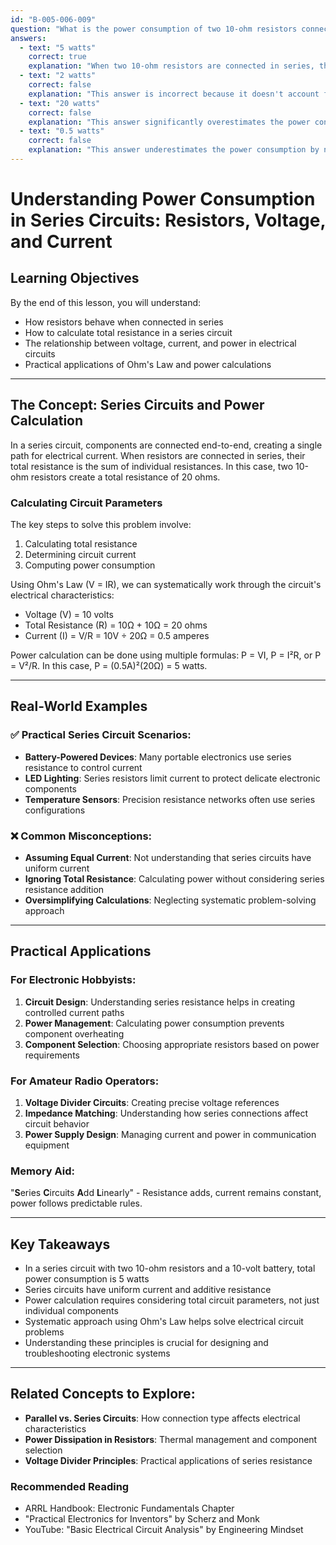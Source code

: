 ```yaml
---
id: "B-005-006-009"
question: "What is the power consumption of two 10-ohm resistors connected in series with a 10-volt battery?"
answers:
  - text: "5 watts"
    correct: true
    explanation: "When two 10-ohm resistors are connected in series, they form a total resistance of 20 ohms. Using Ohm's Law (V = IR), the current through the circuit will be 0.5 amperes (10V ÷ 20Ω). Power is calculated by P = I²R or P = V²/R, which in this case is (0.5A)²(20Ω) = 5 watts. This demonstrates how series resistance affects current and power consumption in a simple electrical circuit."
  - text: "2 watts"
    correct: false
    explanation: "This answer is incorrect because it doesn't account for the total series resistance or the correct power calculation. When resistors are connected in series, their resistance adds up, changing the total current and power consumption."
  - text: "20 watts"
    correct: false
    explanation: "This answer significantly overestimates the power consumption. The total power is much lower due to the series connection increasing total resistance and reducing current flow through the circuit."
  - text: "0.5 watts"
    correct: false
    explanation: "This answer underestimates the power consumption by not correctly calculating the total resistance and resulting current in the series circuit."
---
```


# Understanding Power Consumption in Series Circuits: Resistors, Voltage, and Current

## Learning Objectives
By the end of this lesson, you will understand:
- How resistors behave when connected in series
- How to calculate total resistance in a series circuit
- The relationship between voltage, current, and power in electrical circuits
- Practical applications of Ohm's Law and power calculations

---

## The Concept: Series Circuits and Power Calculation

In a series circuit, components are connected end-to-end, creating a single path for electrical current. When resistors are connected in series, their total resistance is the sum of individual resistances. In this case, two 10-ohm resistors create a total resistance of 20 ohms.

### Calculating Circuit Parameters

The key steps to solve this problem involve:
1. Calculating total resistance
2. Determining circuit current
3. Computing power consumption

Using Ohm's Law (V = IR), we can systematically work through the circuit's electrical characteristics:
- Voltage (V) = 10 volts
- Total Resistance (R) = 10Ω + 10Ω = 20 ohms
- Current (I) = V/R = 10V ÷ 20Ω = 0.5 amperes

Power calculation can be done using multiple formulas: P = VI, P = I²R, or P = V²/R. In this case, P = (0.5A)²(20Ω) = 5 watts.

---

## Real-World Examples

### ✅ Practical Series Circuit Scenarios:
- **Battery-Powered Devices**: Many portable electronics use series resistance to control current
- **LED Lighting**: Series resistors limit current to protect delicate electronic components
- **Temperature Sensors**: Precision resistance networks often use series configurations

### ❌ Common Misconceptions:
- **Assuming Equal Current**: Not understanding that series circuits have uniform current
- **Ignoring Total Resistance**: Calculating power without considering series resistance addition
- **Oversimplifying Calculations**: Neglecting systematic problem-solving approach

---

## Practical Applications

### For Electronic Hobbyists:
1. **Circuit Design**: Understanding series resistance helps in creating controlled current paths
2. **Power Management**: Calculating power consumption prevents component overheating
3. **Component Selection**: Choosing appropriate resistors based on power requirements

### For Amateur Radio Operators:
1. **Voltage Divider Circuits**: Creating precise voltage references
2. **Impedance Matching**: Understanding how series connections affect circuit behavior
3. **Power Supply Design**: Managing current and power in communication equipment

### Memory Aid:
"**S**eries **C**ircuits **A**dd **L**inearly" - Resistance adds, current remains constant, power follows predictable rules.

---

## Key Takeaways

- In a series circuit with two 10-ohm resistors and a 10-volt battery, total power consumption is 5 watts
- Series circuits have uniform current and additive resistance
- Power calculation requires considering total circuit parameters, not just individual components
- Systematic approach using Ohm's Law helps solve electrical circuit problems
- Understanding these principles is crucial for designing and troubleshooting electronic systems

---

## Related Concepts to Explore:
- **Parallel vs. Series Circuits**: How connection type affects electrical characteristics
- **Power Dissipation in Resistors**: Thermal management and component selection
- **Voltage Divider Principles**: Practical applications of series resistance

### Recommended Reading
- ARRL Handbook: Electronic Fundamentals Chapter
- "Practical Electronics for Inventors" by Scherz and Monk
- YouTube: "Basic Electrical Circuit Analysis" by Engineering Mindset
